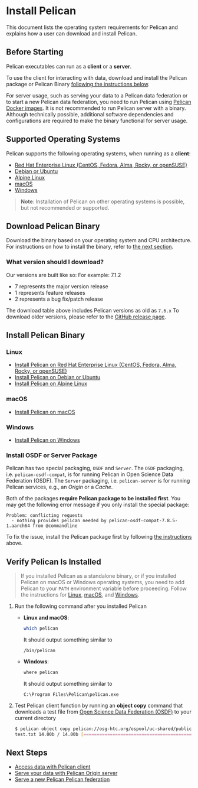 
# Install Pelican

This document lists the operating system requirements for Pelican and explains how a user can download and install Pelican.

## Before Starting

Pelican executables can run as a **client** or a **server**.

To use the client for interacting with data, download and install the Pelican package or Pelican Binary [following the instructions below](#install-pelican-binary).

For server usage, such as serving your data to a Pelican data federation or to start a new Pelican data federation, you need to run Pelican using [Pelican Docker images](./install/docker.mdx). It is not recommended to run Pelican server with a binary. Although technically possible, additional software dependencies and configurations are required to make the binary functional for server usage.


## Supported Operating Systems

Pelican supports the following operating systems, when running as a **client**:

* [Red Hat Enterprise Linux (CentOS, Fedora, Alma, Rocky, or openSUSE)](./install/rhel.mdx)
* [Debian or Ubuntu](./install/debian.mdx)
* [Alpine Linux](./install/alpine.mdx)
* [macOS](./install/macos.mdx)
* [Windows](./install/windows.mdx)

> **Note**: Installation of Pelican on other operating systems is possible, but not recommended or supported.

## Download Pelican Binary

Download the binary based on your operating system and CPU architecture. For instructions on how to install the binary, refer to [the next section](#install-pelican-binary).

<DownloadsComponent />

### What version should I download?
Our versions are built like so:
For example: 7.1.2
- 7 represents the major version release
- 1 represents feature releases
- 2 represents a bug fix/patch release

The download table above includes Pelican versions as old as `7.6.x` To download older versions, please refer to the [GitHub release page](https://github.com/PelicanPlatform/pelican/releases).

## Install Pelican Binary

### Linux

* [Install Pelican on Red Hat Enterprise Linux (CentOS, Fedora, Alma, Rocky, or openSUSE)](./install/rhel.mdx)
* [Install Pelican on Debian or Ubuntu](./install/debian.mdx)
* [Install Pelican on Alpine Linux](./install/alpine.mdx)

### macOS

* [Install Pelican on macOS](./install/macos.mdx)

### Windows

* [Install Pelican on Windows](./install/windows.mdx)


### Install OSDF or Server Package

Pelican has two special packaging, `OSDF` and `Server`. The `OSDF` packaging, i.e. `pelican-osdf-compat`, is for running Pelican in Open Science Data Federation (OSDF). The `Server` packaging, i.e. `pelican-server` is for running Pelican services, e.g., an *Origin* or a *Cache*.

Both of the packages **require Pelican package to be installed first**. You may get the following error message if you only install the special package:

```console
Problem: conflicting requests
  - nothing provides pelican needed by pelican-osdf-compat-7.8.5-1.aarch64 from @commandline
```

To fix the issue, install the Pelican package first by following [the instructions](#install-pelican-binary) above.

## Verify Pelican Is Installed

> If you installed Pelican as a standalone binary, or if you installed Pelican on macOS or Windows operating systems, you need to add Pelican to your `PATH` environment variable before proceeding. Follow the instructions for [Linux](./install/linux_binary.mdx#add-pelican-binary-to-your-path-permanently), [macOS](./install/macos.mdx#add-pelican-binary-to-your-path), and [Windows](./install/windows.mdx#add-pelican-binary-to-your-path).

1. Run the following command after you installed Pelican

    * **Linux and macOS**:
        ```bash
        which pelican
        ```

        It should output something similar to

        ```console
        /bin/pelican
        ```
    * **Windows**:
        ```bash
        where pelican
        ```

        It should output something similar to

        ```console
        C:\Program Files\Pelican\pelican.exe
        ```

2. Test Pelican client function by running an **object copy** command that downloads a test file from [Open Science Data Federation (OSDF)](https://osg-htc.org/services/osdf) to your current directory

    ```bash
    $ pelican object copy pelican://osg-htc.org/ospool/uc-shared/public/OSG-Staff/validation/test.txt .
    test.txt 14.00b / 14.00b [=============================================================================================] Done!
    ```

## Next Steps

* [Access data with Pelican client](../client-usage.mdx)
* [Serve your data with Pelican Origin server](../serving_an_origin.mdx)
* [Serve a new Pelican Pelican federation](../serving_a_federation.mdx)
